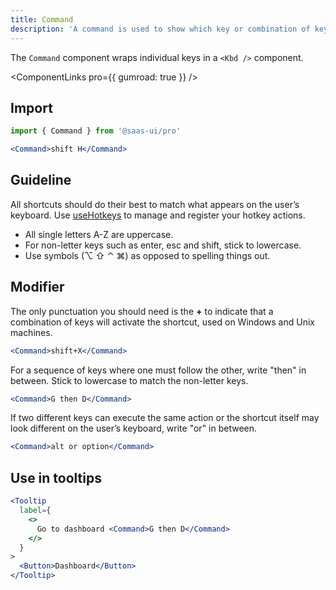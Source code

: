 ```yaml
---
title: Command
description: 'A command is used to show which key or combination of keys performs a given action.'
---
```


The `Command` component wraps individual keys in a `<Kbd />` component.

<ComponentLinks pro={{ gumroad: true }} />

## Import

```js
import { Command } from '@saas-ui/pro'
```

```jsx
<Command>shift H</Command>
```

## Guideline

All shortcuts should do their best to match what appears on the user’s keyboard.
Use [useHotkeys](/navigation/hotkeys) to manage and register your hotkey actions.

- All single letters A-Z are uppercase.
- For non-letter keys such as enter, esc and shift, stick to lowercase.
- Use symbols (⌥ ⇧ ⌃ ⌘) as opposed to spelling things out.

## Modifier

The only punctuation you should need is the **+** to indicate that a combination
of keys will activate the shortcut, used on Windows and Unix machines.

```jsx
<Command>shift+X</Command>
```

For a sequence of keys where one must follow the other, write "then" in between.
Stick to lowercase to match the non-letter keys.

```jsx
<Command>G then D</Command>
```

If two different keys can execute the same action or the shortcut itself may
look different on the user’s keyboard, write "or" in between.

```jsx
<Command>alt or option</Command>
```

## Use in tooltips

```jsx
<Tooltip
  label={
    <>
      Go to dashboard <Command>G then D</Command>
    </>
  }
>
  <Button>Dashboard</Button>
</Tooltip>
```

